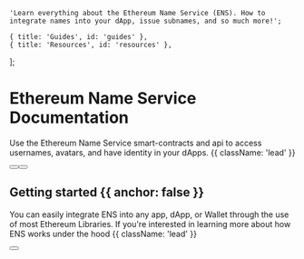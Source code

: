 
    'Learn everything about the Ethereum Name Service (ENS). How to integrate names into your dApp, issue subnames, and so much more!';

    { title: 'Guides', id: 'guides' },
    { title: 'Resources', id: 'resources' },
];

<HeroPattern />

# Ethereum Name Service Documentation

Use the Ethereum Name Service smart-contracts and api to access usernames, avatars, and have identity in your dApps. {{ className: 'lead' }}

<div className="not-prose mb-16 mt-6 flex gap-3">
    <Button href="/quickstart-dapp" arrow="right" children="Quickstart dApp" />
    <Button href="/libraries" variant="outline" children="Explore Libraries" />
</div>

## Getting started {{ anchor: false }}

You can easily integrate ENS into any app, dApp, or Wallet through the use of most Ethereum Libraries.
If you're interested in learning more about how ENS works under the hood {{ className: 'lead' }}

<div className="not-prose">
    <Button
        href="/foreword"
        variant="text"
        arrow="right"
        children="Teach me everything"
    />
</div>

<Guides />

<Resources />

